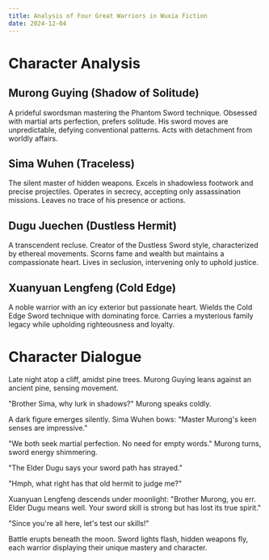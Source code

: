 ---
title: Analysis of Four Great Warriors in Wuxia Fiction
date: 2024-12-04
---

# Character Analysis

## Murong Guying (Shadow of Solitude)

A prideful swordsman mastering the Phantom Sword technique. Obsessed with martial arts perfection, prefers solitude. His sword moves are unpredictable, defying conventional patterns. Acts with detachment from worldly affairs.

## Sima Wuhen (Traceless)

The silent master of hidden weapons. Excels in shadowless footwork and precise projectiles. Operates in secrecy, accepting only assassination missions. Leaves no trace of his presence or actions.

## Dugu Juechen (Dustless Hermit)

A transcendent recluse. Creator of the Dustless Sword style, characterized by ethereal movements. Scorns fame and wealth but maintains a compassionate heart. Lives in seclusion, intervening only to uphold justice.

## Xuanyuan Lengfeng (Cold Edge)

A noble warrior with an icy exterior but passionate heart. Wields the Cold Edge Sword technique with dominating force. Carries a mysterious family legacy while upholding righteousness and loyalty.

# Character Dialogue

Late night atop a cliff, amidst pine trees. Murong Guying leans against an ancient pine, sensing movement.

"Brother Sima, why lurk in shadows?" Murong speaks coldly.

A dark figure emerges silently. Sima Wuhen bows: "Master Murong's keen senses are impressive."

"We both seek martial perfection. No need for empty words." Murong turns, sword energy shimmering.

"The Elder Dugu says your sword path has strayed."

"Hmph, what right has that old hermit to judge me?"

Xuanyuan Lengfeng descends under moonlight: "Brother Murong, you err. Elder Dugu means well. Your sword skill is strong but has lost its true spirit."

"Since you're all here, let's test our skills!"

Battle erupts beneath the moon. Sword lights flash, hidden weapons fly, each warrior displaying their unique mastery and character.
